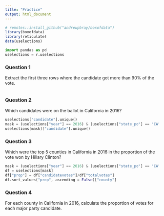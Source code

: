 ```yaml
---
title: "Practice"
output: html_document
---
```


```r
# remotes::install_github("andrewpbray/boxofdata")
library(boxofdata)
library(reticulate)
data(uselections)
```

```python
import pandas as pd
uselections = r.uselections
```

### Question 1

Extract the first three rows where the candidate got more than 90% of the vote.

```python

```


### Question 2

Which candidates were on the ballot in California in 2016?

```python
uselections["candidate"].unique()
mask = (uselections["year"] == 2016) & (uselections["state_po"] == "CA")
uselections[mask]["candidate"].unique()
```


### Question 3

Which were the top 5 counties in California in 2016 in the proportion of the vote won by Hillary Clinton?

```python
mask = (uselections["year"] == 2016) & (uselections["state_po"] == "CA") & (uselections["candidate"] == "Hillary Clinton")
df = uselections[mask]
df["prop"] = df["candidatevotes"]/df["totalvotes"]
df.sort_values("prop", ascending = False)["county"]
```


### Question 4

For each county in California in 2016, calculate the proportion of votes for each major party candidate.